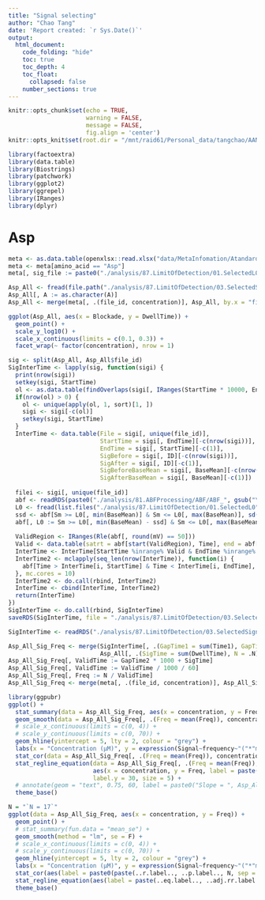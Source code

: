 ```yaml
---
title: "Signal selecting"
author: "Chao Tang"
date: 'Report created: `r Sys.Date()`'
output: 
  html_document: 
    code_folding: "hide"
    toc: true
    toc_depth: 4
    toc_float: 
      collapsed: false
    number_sections: true
---
```


```r
knitr::opts_chunk$set(echo = TRUE, 
                      warning = FALSE, 
                      message = FALSE, 
                      fig.align = 'center')
knitr::opts_knit$set(root.dir = "/mnt/raid61/Personal_data/tangchao/AANanopore")
```

```r
library(factoextra)
library(data.table)
library(Biostrings)
library(patchwork)
library(ggplot2)
library(ggrepel)
library(IRanges)
library(dplyr)
```

# Asp 

```r
meta <- as.data.table(openxlsx::read.xlsx("data/MetaInfomation/AtandardAA_LOD.xlsx", sheet = 1))
meta <- meta[amino_acid == "Asp"]
meta[, sig_file := paste0("./analysis/87.LimitOfDetection/01.SelectedL0/", file_id, ".MainL0.txt")]
```

```r
Asp_All <- fread(file.path("./analysis/87.LimitOfDetection/03.SelectedSignals/Asp_euclidean_distance_knn_selected.signals.txt"), sep = "\t")
Asp_All[, A := as.character(A)]
Asp_All <- merge(meta[, .(file_id, concentration)], Asp_All, by.x = "file_id", by.y = "A")
```

```r
ggplot(Asp_All, aes(x = Blockade, y = DwellTime)) + 
  geom_point() + 
  scale_y_log10() + 
  scale_x_continuous(limits = c(0.1, 0.3)) + 
  facet_wrap(~ factor(concentration), nrow = 1)
```

```r
sig <- split(Asp_All, Asp_All$file_id)
SigInterTime <- lapply(sig, function(sigi) {
  print(nrow(sigi))
  setkey(sigi, StartTime)
  ol <- as.data.table(findOverlaps(sigi[, IRanges(StartTime * 10000, EndTime * 10000)], sigi[, IRanges(StartTime * 10000, EndTime * 10000)], type = "within"))[queryHits != subjectHits]
  if(nrow(ol) > 0) {
    ol <- unique(apply(ol, 1, sort)[1, ])
    sigi <- sigi[-c(ol)]
    setkey(sigi, StartTime)
  }
  InterTime <- data.table(File = sigi[, unique(file_id)], 
                          StartTime = sigi[, EndTime][-c(nrow(sigi))], 
                          EndTime = sigi[, StartTime][-c(1)], 
                          SigBefore = sigi[, ID][-c(nrow(sigi))], 
                          SigAfter = sigi[, ID][-c(1)], 
                          SigBeforeBaseMean = sigi[, BaseMean][-c(nrow(sigi))], 
                          SigAfterBaseMean = sigi[, BaseMean][-c(1)])
  
  filei <- sigi[, unique(file_id)]
  abf <- readRDS(paste0("./analysis/81.ABFProcessing/ABF/ABF_", gsub("\\.[0-9]", "", filei), ".Rds"))
  L0 <- fread(list.files("./analysis/87.LimitOfDetection/01.SelectedL0", sigi[, unique(file_id)], full.names = T))
  ssd <- abf[Sm >= L0[, min(BaseMean)] & Sm <= L0[, max(BaseMean)], sd(pA)]
  abf[, L0 := Sm >= L0[, min(BaseMean) - ssd] & Sm <= L0[, max(BaseMean) + ssd]]
  
  ValidRegion <- IRanges(Rle(abf[, round(mV) == 50]))
  Valid <- data.table(satrt = abf[start(ValidRegion), Time], end = abf[end(ValidRegion), Time])
  InterTime <- InterTime[StartTime %inrange% Valid & EndTime %inrange% Valid]
  InterTime2 <- mclapply(seq_len(nrow(InterTime)), function(i) {
    abf[Time > InterTime[i, StartTime] & Time < InterTime[i, EndTime], .(Time1 = diff(range(Time)), Time2 = mean(L0) * diff(range(Time)))]
  }, mc.cores = 10)
  InterTime2 <- do.call(rbind, InterTime2)
  InterTime <- cbind(InterTime, InterTime2)
  return(InterTime)
})
SigInterTime <- do.call(rbind, SigInterTime)
saveRDS(SigInterTime, file = "./analysis/87.LimitOfDetection/03.SelectedSignals/Asp_euclidean_distance_knn_selected.signals_InterTime.Rds")
```

```r
SigInterTime <- readRDS("./analysis/87.LimitOfDetection/03.SelectedSignals/Asp_euclidean_distance_knn_selected.signals_InterTime.Rds")
```

```r
Asp_All_Sig_Freq <- merge(SigInterTime[, .(GapTime1 = sum(Time1), GapTime2 = sum(Time2)), .(File)], 
                          Asp_All[, .(SigTime = sum(DwellTime), N = .N), .(file_id)], by.x = "File", by.y = "file_id")
Asp_All_Sig_Freq[, ValidTime := GapTime2 * 1000 + SigTime]
Asp_All_Sig_Freq[, ValidTime := ValidTime / 1000 / 60]
Asp_All_Sig_Freq[, Freq := N / ValidTime]
Asp_All_Sig_Freq <- merge(meta[, .(file_id, concentration)], Asp_All_Sig_Freq, by.y = "File", by.x = "file_id")
```

```r
library(ggpubr)
ggplot() + 
  stat_summary(data = Asp_All_Sig_Freq, aes(x = concentration, y = Freq), fun.data = "mean_sd") + 
  geom_smooth(data = Asp_All_Sig_Freq[, .(Freq = mean(Freq)), concentration], aes(x = concentration, y = Freq), method = "lm", se = F) + 
  # scale_x_continuous(limits = c(0, 4)) + 
  # scale_y_continuous(limits = c(0, 70)) + 
  geom_hline(yintercept = 5, lty = 2, colour = "grey") + 
  labs(x = "Concentration (μM)", y = expression(Signal~frequency~"("*"min"^-1*")"), title = "Asp") +
  stat_cor(data = Asp_All_Sig_Freq[, .(Freq = mean(Freq)), concentration], aes(x = concentration, y = Freq), size = 5) + 
  stat_regline_equation(data = Asp_All_Sig_Freq[, .(Freq = mean(Freq)), concentration], 
                        aes(x = concentration, y = Freq, label = paste(..eq.label.., ..adj.rr.label.., sep = "~`,`~~")), 
                        label.y = 30, size = 5) + 
  # annotate(geom = "text", 0.75, 60, label = paste0("Slope = ", Asp_All_Sig_Freq[, .(Freq = mean(Freq)), concentration][, round(coef(lm(Freq ~ concentration))[2], 2)]), size = 5) +
  theme_base()
```


```r
N = "`N = 17`"
ggplot(data = Asp_All_Sig_Freq, aes(x = concentration, y = Freq)) + 
  geom_point() + 
  # stat_summary(fun.data = "mean_se") + 
  geom_smooth(method = "lm", se = F) + 
  # scale_x_continuous(limits = c(0, 4)) + 
  # scale_y_continuous(limits = c(0, 70)) + 
  geom_hline(yintercept = 5, lty = 2, colour = "grey") + 
  labs(x = "Concentration (μM)", y = expression(Signal~frequency~"("*"min"^-1*")"), title = "Asp") +
  stat_cor(aes(label = paste0(paste(..r.label.., ..p.label.., N, sep = "~`,`~"))), size = 5) +
  stat_regline_equation(aes(label = paste(..eq.label.., ..adj.rr.label.., sep = "~`,`~")), label.y = 60, size = 5) + 
  theme_base()
```


